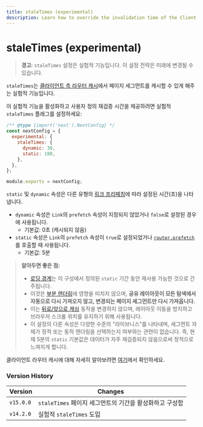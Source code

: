 ```yaml
---
title: staleTimes (experimental)
description: Learn how to override the invalidation time of the Client Router Cache.
---
```


# staleTimes (experimental)

> **경고**: `staleTimes` 설정은 실험적 기능입니다. 이 설정 전략은 미래에 변경될 수 있습니다.

`staleTimes`는 [클라이언트 측 라우터 캐시](/docs/app/building-your-application/caching#client-side-router-cache)에서 페이지 세그먼트를 캐시할 수 있게 해주는 실험적 기능입니다.

이 실험적 기능을 활성화하고 사용자 정의 재검증 시간을 제공하려면 실험적 `staleTimes` 플래그를 설정하세요:

```js filename="next.config.js"
/** @type {import('next').NextConfig} */
const nextConfig = {
  experimental: {
    staleTimes: {
      dynamic: 30,
      static: 180,
    },
  },
};

module.exports = nextConfig;
```

`static` 및 `dynamic` 속성은 다른 유형의 [링크 프리페칭](/docs/app/api-reference/components/link#prefetch)에 따라 설정된 시간(초)을 나타냅니다.

- `dynamic` 속성은 `Link`의 `prefetch` 속성이 지정되지 않았거나 `false`로 설정된 경우에 사용됩니다.
  - 기본값: 0초 (캐시되지 않음)
- `static` 속성은 `Link`의 `prefetch` 속성이 `true`로 설정되었거나 [`router.prefetch`](/docs/app/building-your-application/caching#routerprefetch)를 호출할 때 사용됩니다.
  - 기본값: 5분

> **알아두면 좋은 점:**
>
> - [로딩 경계](/docs/app/api-reference/file-conventions/loading)는 이 구성에서 정의된 `static` 기간 동안 재사용 가능한 것으로 간주됩니다.
> - 이것은 [부분 렌더링](/docs/app/building-your-application/routing/linking-and-navigating#4-partial-rendering)에 영향을 미치지 않으며, **공유 레이아웃이 모든 탐색에서 자동으로 다시 가져오지 않고, 변경되는 페이지 세그먼트만 다시 가져옵니다.**
> - 이는 [뒤로/앞으로 캐싱](/docs/app/building-your-application/caching#client-side-router-cache) 동작을 변경하지 않으며, 레이아웃 이동을 방지하고 브라우저 스크롤 위치를 유지하기 위해 사용됩니다.
> - 이 설정의 다른 속성은 다양한 수준의 "라이브니스"를 나타내며, 세그먼트 자체가 정적 또는 동적 렌더링을 선택하는지 여부와는 관련이 없습니다. 즉, 현재 5분의 `static` 기본값은 데이터가 자주 재검증되지 않음으로써 정적으로 느껴지게 합니다.

클라이언트 라우터 캐시에 대해 자세히 알아보려면 [여기](/docs/app/building-your-application/caching#client-side-router-cache)에서 확인하세요.

### Version History

| Version   | Changes                                                 |
| --------- | ------------------------------------------------------- |
| `v15.0.0` | `staleTimes` 페이지 세그먼트의 기간을 활성화하고 구성함 |
| `v14.2.0` | 실험적 `staleTimes` 도입                                |
